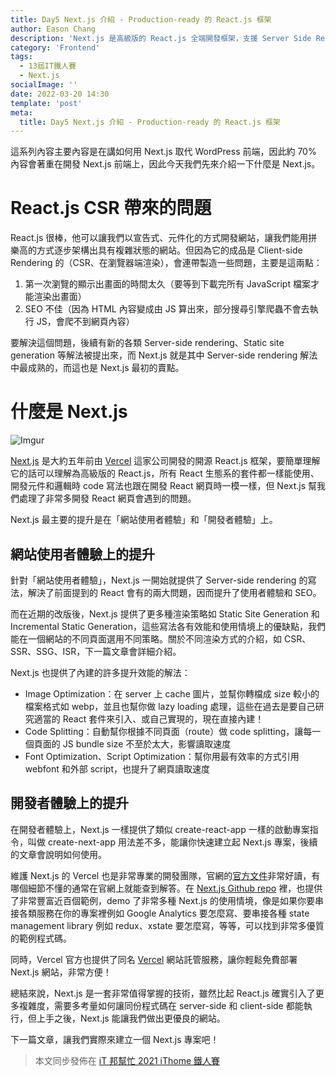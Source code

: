 ```yaml
---
title: Day5 Next.js 介紹 - Production-ready 的 React.js 框架
author: Eason Chang
description: 'Next.js 是高級版的 React.js 全端開發框架，支援 Server Side Rendering 等各種渲染策略，大幅提升 DX 開發者體驗及 UX 網站訪客體驗，是非常值得學習的技術。'
category: 'Frontend'
tags:
  - 13屆IT鐵人賽
  - Next.js
socialImage: ''
date: 2022-03-20 14:30
template: 'post'
meta:
  title: Day5 Next.js 介紹 - Production-ready 的 React.js 框架
---
```


這系列內容主要內容是在講如何用 Next.js 取代 WordPress 前端，因此約 70% 內容會著重在開發 Next.js 前端上，因此今天我們先來介紹一下什麼是 Next.js。

# React.js CSR 帶來的問題

React.js 很棒，他可以讓我們以宣告式、元件化的方式開發網站，讓我們能用拼樂高的方式逐步架構出具有複雜狀態的網站。但因為它的成品是 Client-side Rendering 的（CSR、在瀏覽器端渲染），會連帶製造一些問題，主要是這兩點：

1. 第一次瀏覽的顯示出畫面的時間太久（要等到下載完所有 JavaScript 檔案才能渲染出畫面）
2. SEO 不佳（因為 HTML 內容變成由 JS 算出來，部分搜尋引擎爬蟲不會去執行 JS，會爬不到網頁內容）

要解決這個問題，後續有新的各類 Server-side rendering、Static site generation 等解法被提出來，而
Next.js 就是其中 Server-side rendering 解法中最成熟的，而這也是 Next.js 最初的賣點。

# 什麼是 Next.js

![Imgur](https://i.imgur.com/m15mP1y.png)

[Next.js](https://nextjs.org/) 是大約五年前由 [Vercel](https://vercel.com/about) 這家公司開發的開源 React.js 框架，要簡單理解它的話可以理解為高級版的 React.js，所有 React 生態系的套件都一樣能使用、開發元件和邏輯時 code 寫法也跟在開發 React 網頁時一模一樣，但 Next.js 幫我們處理了非常多開發 React 網頁會遇到的問題。

Next.js 最主要的提升是在「網站使用者體驗」和「開發者體驗」上。

## 網站使用者體驗上的提升

針對「網站使用者體驗」，Next.js 一開始就提供了 Server-side rendering 的寫法，解決了前面提到的 React 會有的兩大問題，因而提升了使用者體驗和 SEO。

而在近期的改版後，Next.js 提供了更多種渲染策略如 Static Site Generation 和 Incremental Static Generation，這些寫法各有效能和使用情境上的優缺點，我們能在一個網站的不同頁面選用不同策略。關於不同渲染方式的介紹，如 CSR、SSR、SSG、ISR，下一篇文章會詳細介紹。

Next.js 也提供了內建的許多提升效能的解法：

- Image Optimization：在 server 上 cache 圖片，並幫你轉檔成 size 較小的檔案格式如 webp，並且也幫你做 lazy loading 處理，這些在過去是要自己研究適當的 React 套件來引入、或自己實現的，現在直接內建！
- Code Splitting：自動幫你根據不同頁面（route）做 code splitting，讓每一個頁面的 JS bundle size 不至於太大，影響讀取速度
- Font Optimization、Script Optimization：幫你用最有效率的方式引用 webfont 和外部 script，也提升了網頁讀取速度

## 開發者體驗上的提升

在開發者體驗上，Next.js 一樣提供了類似 create-react-app 一樣的啟動專案指令，叫做 create-next-app 用法差不多，能讓你快速建立起 Next.js 專案，後續的文章會說明如何使用。

維護 Next.js 的 Vercel 也是非常專業的開發團隊，官網的[官方文件](https://nextjs.org/docs/getting-started)非常好讀，有哪個細節不懂的通常在官網上就能查到解答。在 [Next.js Github repo](https://github.com/vercel/next.js/tree/canary/examples) 裡，也提供了非常豐富近百個範例，demo 了非常多種 Next.js 的使用情境，像是如果你要串接各類服務在你的專案裡例如 Google Analytics 要怎麼寫、要串接各種 state management library 例如 redux、xstate 要怎麼寫，等等，可以找到非常多優質的範例程式碼。

同時，Vercel 官方也提供了同名 [Vercel](https://vercel.com/) 網站託管服務，讓你輕鬆免費部署 Next.js 網站，非常方便！

總結來說，Next.js 是一套非常值得掌握的技術，雖然比起 React.js 確實引入了更多複雜度，需要多考量如何讓同份程式碼在 server-side 和 client-side 都能執行，但上手之後，Next.js 能讓我們做出更優良的網站。

下一篇文章，讓我們實際來建立一個 Next.js 專案吧！

> 本文同步發佈在 [iT 邦幫忙 2021 iThome 鐵人賽](https://ithelp.ithome.com.tw/articles/10267910)
